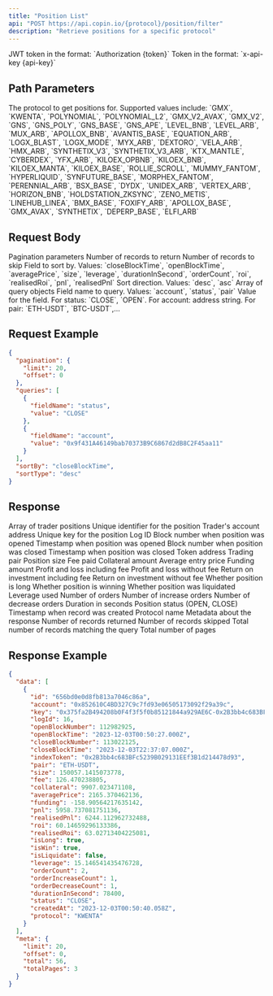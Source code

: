 ```yaml
---
title: "Position List"
api: "POST https://api.copin.io/{protocol}/position/filter"
description: "Retrieve positions for a specific protocol"
---
```


<ParamField header="Authorization" type="string">
    JWT token in the format: `Authorization {token}`
</ParamField>

<ParamField header="x-api-key" type="string">
    Token in the format: `x-api-key {api-key}`
</ParamField>

## Path Parameters

<ParamField path="protocol" type="string" required>
  The protocol to get positions for. Supported values include: `GMX`, `KWENTA`,
  `POLYNOMIAL`, `POLYNOMIAL_L2`, `GMX_V2_AVAX`, `GMX_V2`, `GNS`, `GNS_POLY`,
  `GNS_BASE`, `GNS_APE`, `LEVEL_BNB`, `LEVEL_ARB`, `MUX_ARB`, `APOLLOX_BNB`,
  `AVANTIS_BASE`, `EQUATION_ARB`, `LOGX_BLAST`, `LOGX_MODE`, `MYX_ARB`,
  `DEXTORO`, `VELA_ARB`, `HMX_ARB`, `SYNTHETIX_V3`, `SYNTHETIX_V3_ARB`,
  `KTX_MANTLE`, `CYBERDEX`, `YFX_ARB`, `KILOEX_OPBNB`, `KILOEX_BNB`,
  `KILOEX_MANTA`, `KILOEX_BASE`, `ROLLIE_SCROLL`, `MUMMY_FANTOM`, `HYPERLIQUID`,
  `SYNFUTURE_BASE`, `MORPHEX_FANTOM`, `PERENNIAL_ARB`, `BSX_BASE`, `DYDX`,
  `UNIDEX_ARB`, `VERTEX_ARB`, `HORIZON_BNB`, `HOLDSTATION_ZKSYNC`, `ZENO_METIS`,
  `LINEHUB_LINEA`, `BMX_BASE`, `FOXIFY_ARB`, `APOLLOX_BASE`, `GMX_AVAX`,
  `SYNTHETIX`, `DEPERP_BASE`, `ELFI_ARB`
</ParamField>

## Request Body

<ParamField body="pagination" type="object">
  Pagination parameters
  <Expandable title="properties">
    <ParamField body="limit" type="number" default="20">
      Number of records to return
    </ParamField>
    <ParamField body="offset" type="number" default="0">
      Number of records to skip
    </ParamField>
  </Expandable>
</ParamField>

<ParamField body="sortBy" type="string">
  Field to sort by. Values: `closeBlockTime`, `openBlockTime`, `averagePrice`,
  `size`, `leverage`, `durationInSecond`, `orderCount`, `roi`, `realisedRoi`,
  `pnl`, `realisedPnl`
</ParamField>

<ParamField body="sortType" type="string" default="desc">
  Sort direction. Values: `desc`, `asc`
</ParamField>

<ParamField body="queries" type="array">
  Array of query objects
  <Expandable title="properties">
    <ParamField body="fieldName" type="string">
      Field name to query. Values: `account`, `status`, `pair`
    </ParamField>
    <ParamField body="value" type="string">
      Value for the field. For status: `CLOSE`, `OPEN`. For account: address
      string. For pair: `ETH-USDT`, `BTC-USDT`,...
    </ParamField>
  </Expandable>
</ParamField>

## Request Example

```json
{
  "pagination": {
    "limit": 20,
    "offset": 0
  },
  "queries": [
    {
      "fieldName": "status",
      "value": "CLOSE"
    },
    {
      "fieldName": "account",
      "value": "0x9f431A46149bab70373B9C6867d2dB8C2F45aa11"
    }
  ],
  "sortBy": "closeBlockTime",
  "sortType": "desc"
}
```

## Response

<ResponseField name="data" type="array">
  Array of trader positions
  <Expandable title="properties">
    <ResponseField name="id" type="string">
      Unique identifier for the position
    </ResponseField>
    <ResponseField name="account" type="string">
      Trader's account address
    </ResponseField>
    <ResponseField name="key" type="string">
      Unique key for the position
    </ResponseField>
    <ResponseField name="logId" type="number">
      Log ID
    </ResponseField>
    <ResponseField name="openBlockNumber" type="number">
      Block number when position was opened
    </ResponseField>
    <ResponseField name="openBlockTime" type="string">
      Timestamp when position was opened
    </ResponseField>
    <ResponseField name="closeBlockNumber" type="number">
      Block number when position was closed
    </ResponseField>
    <ResponseField name="closeBlockTime" type="string">
      Timestamp when position was closed
    </ResponseField>
    <ResponseField name="indexToken" type="string">
      Token address
    </ResponseField>
    <ResponseField name="pair" type="string">
      Trading pair
    </ResponseField>
    <ResponseField name="size" type="number">
      Position size
    </ResponseField>
    <ResponseField name="fee" type="number">
      Fee paid
    </ResponseField>
    <ResponseField name="collateral" type="number">
      Collateral amount
    </ResponseField>
    <ResponseField name="averagePrice" type="number">
      Average entry price
    </ResponseField>
    <ResponseField name="funding" type="number">
      Funding amount
    </ResponseField>
    <ResponseField name="pnl" type="number">
      Profit and loss including fee
    </ResponseField>
    <ResponseField name="realisedPnl" type="number">
      Profit and loss without fee
    </ResponseField>
    <ResponseField name="roi" type="number">
      Return on investment including fee
    </ResponseField>
    <ResponseField name="realisedRoi" type="number">
      Return on investment without fee
    </ResponseField>
    <ResponseField name="isLong" type="boolean">
      Whether position is long
    </ResponseField>
    <ResponseField name="isWin" type="boolean">
      Whether position is winning
    </ResponseField>
    <ResponseField name="isLiquidate" type="boolean">
      Whether position was liquidated
    </ResponseField>
    <ResponseField name="leverage" type="number">
      Leverage used
    </ResponseField>
    <ResponseField name="orderCount" type="number">
      Number of orders
    </ResponseField>
    <ResponseField name="orderIncreaseCount" type="number">
      Number of increase orders
    </ResponseField>
    <ResponseField name="orderDecreaseCount" type="number">
      Number of decrease orders
    </ResponseField>
    <ResponseField name="durationInSecond" type="number">
      Duration in seconds
    </ResponseField>
    <ResponseField name="status" type="string">
      Position status (OPEN, CLOSE)
    </ResponseField>
    <ResponseField name="createdAt" type="string">
      Timestamp when record was created
    </ResponseField>
    <ResponseField name="protocol" type="string">
      Protocol name
    </ResponseField>
  </Expandable>
</ResponseField>

<ResponseField name="meta" type="object">
  Metadata about the response
  <Expandable title="properties">
    <ResponseField name="limit" type="number">
      Number of records returned
    </ResponseField>
    <ResponseField name="offset" type="number">
      Number of records skipped
    </ResponseField>
    <ResponseField name="total" type="number">
      Total number of records matching the query
    </ResponseField>
    <ResponseField name="totalPages" type="number">
      Total number of pages
    </ResponseField>
  </Expandable>
</ResponseField>

## Response Example

```json
{
  "data": [
    {
      "id": "656bd0e0d8fb813a7046c86a",
      "account": "0x852610C4BD327C9c7fd93e06505173092f29a39c",
      "key": "0x375fa2B494208b0F4f3f5f0b85121844a929AE6C-0x2B3bb4c683BFc5239B029131EEf3B1d214478d93-LONG",
      "logId": 16,
      "openBlockNumber": 112982925,
      "openBlockTime": "2023-12-03T00:50:27.000Z",
      "closeBlockNumber": 113022125,
      "closeBlockTime": "2023-12-03T22:37:07.000Z",
      "indexToken": "0x2B3bb4c683BFc5239B029131EEf3B1d214478d93",
      "pair": "ETH-USDT",
      "size": 150057.1415073778,
      "fee": 126.470238805,
      "collateral": 9907.023471108,
      "averagePrice": 2165.370462136,
      "funding": -158.90564217635142,
      "pnl": 5958.737081751136,
      "realisedPnl": 6244.112962732488,
      "roi": 60.14659296133386,
      "realisedRoi": 63.02713404225081,
      "isLong": true,
      "isWin": true,
      "isLiquidate": false,
      "leverage": 15.146541435476728,
      "orderCount": 2,
      "orderIncreaseCount": 1,
      "orderDecreaseCount": 1,
      "durationInSecond": 78400,
      "status": "CLOSE",
      "createdAt": "2023-12-03T00:50:40.058Z",
      "protocol": "KWENTA"
    }
  ],
  "meta": {
    "limit": 20,
    "offset": 0,
    "total": 56,
    "totalPages": 3
  }
}
```
